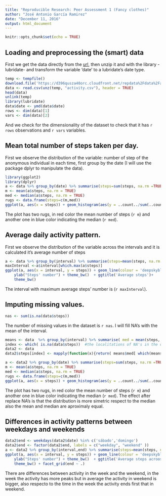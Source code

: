 ```yaml
---
title: "Reproducible Research: Peer Assessment 1 (Fancy clothes)"
author: "José Antonio García Ramirez"
date: "December 11, 2016"
output: html_document
---
```


```r
knitr::opts_chunk$set(echo = TRUE)
```

## Loading and preprocessing the (smart) data

First we get the data directly from the [url](https://d396qusza40orc.cloudfront.net/repdata%2Fdata%2Factivity.zip), then unzip it and with the library -lubridate- and transform the variable 'date' to a lubridate's date type.



```r
temp <- tempfile()
download.file('https://d396qusza40orc.cloudfront.net/repdata%2Fdata%2Factivity.zip',temp)
data <- read.csv(unz(temp, "activity.csv"), header = TRUE)
head(data)
unlink(temp)
library(lubridate)
data$date <- ymd(data$date)
rows <- dim(data)[1]
vars <- dim(data)[2]
```

And we check for the dimensionality of the dataset to check that it has `r rows` observations and `r vars` variables.

## Mean total number of steps taken per day.
First we observe the distribution of the variable: number of step of the anonymous individual in each time, first group by the date (I will use the package dplyr to manipulate the data).

```r
library(ggplot2)
library(dplyr)
a <- data %>% group_by(date) %>% summarise(steps=sum(steps, na.rm =TRUE)) 
m <- mean(a$steps, na.rm = TRUE)
med <- median(a$steps, na.rm = TRUE)
rugs <- data.frame(steps=c(m,med))
ggplot(a, aes(x = steps)) + geom_histogram(aes(y = ..count../sum(..count..)), fill='green3') + ggtitle("Daily steps' distribution") + ylab('')+ xlab('') +theme_bw() +geom_rug(data = rugs, colour = c('red', 'blue')) 
```

The plot has two rugs, in red color the mean number of steps (`r m`) and another one in blue color indicating the median (`r med`).



## Average daily activity pattern.

First we observe the distribution of the variable across the intervals and it is calculated it's average number of steps

```r
a <- data %>% group_by(interval) %>% summarise(steps=mean(steps, na.rm = TRUE)) 
maxInterval <-a$interval[which.max(a$steps)]
ggplot(a, aes(x = interval, y = steps)) + geom_line(colour = 'deepskyblue2') +
	ylab("Steps' number") + theme_bw()  + ggtitle('Average steps')+
	theme_bw()
```

The interval with maximum average steps' number is (`r maxInterval`).


## Imputing missing values.
 
```r
nas <- sum(is.na(data$steps))
```

The number of missing values in the dataset is `r nas`. I will fill NA's with the mean of the interval. 


```r
means <- data  %>% group_by(interval) %>% summarise( med = mean(steps, na.rm = TRUE)) # the means of all intervals 
index <- which( is.na(data$steps))  #the localitations of NA's in the dataset
data2 <- data
data2$steps[index] <- mapply(function(x){return( means$med[ which(means$interval == x ) ])   }, data$interval[index]) #replace NA's

a <- data2 %>% group_by(date) %>% summarise(steps=sum(steps, na.rm =TRUE)) 
m <- mean(a$steps, na.rm = TRUE)
med <- median(a$steps, na.rm = TRUE)
rugs <- data.frame(steps=c(m,med))
ggplot(a, aes(x = steps)) + geom_histogram(aes(y = ..count../sum(..count..)), fill='green3') + ggtitle("Daily steps' distribution") + ylab('')+ xlab('') +theme_bw() +geom_rug(data = rugs, colour = c('red', 'blue')) 
```

The plot has two rugs, in red color the mean number of steps (`r m`) and another one in blue color indicating the median (`r med`). The effect after replace NA's is that the distribution is more simetric respect to the median also the mean and median are aproximaly equal.


## Differences in activity patterns between weekdays and weekends

```r
data2$end <- weekdays(data2$date) %in% c('sábado','domingo') 
data2$end <- factor(data2$end, labels = c("weekday", "weekend" )) 
a <- data2 %>% group_by(interval,end) %>% summarise(steps=mean(steps, na.rm = TRUE)) 
ggplot(a, aes(x = interval, y = steps)) + geom_line(colour = 'deepskyblue2') +
	ylab("Steps' number") + theme_bw()  + ggtitle('Average steps acroos the week')+
	theme_bw() + facet_grid(end ~ .)
```


There are differences between activity in the week and the weekend, in the week the activity has more peaks but in average the activity in weekend is bigger, also respecto to the time in the week the activity ends first that in weekend.

